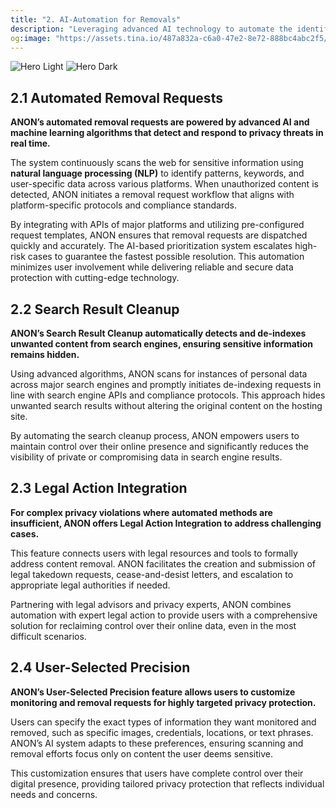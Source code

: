 ```yaml
---
title: "2. AI-Automation for Removals"
description: "Leveraging advanced AI technology to automate the identification, requesting, and confirmation of personal data removal from online sources. This minimizes manual effort and ensures faster, more efficient results."
og:image: "https://assets.tina.io/487a832a-c6a0-47e2-8e72-888bc4abc2f5/ffd.png"
---
```


<img alt="Hero Light" classname="block dark:hidden" src="https://assets.tina.io/487a832a-c6a0-47e2-8e72-888bc4abc2f5/removals.png" />

<img alt="Hero Dark" classname="hidden dark:block" src="https://assets.tina.io/487a832a-c6a0-47e2-8e72-888bc4abc2f5/Frame 1037.png" />

## 2.1 Automated Removal Requests

**ANON’s automated removal requests are powered by advanced AI and machine learning algorithms that detect and respond to privacy threats in real time.**

The system continuously scans the web for sensitive information using **natural language processing (NLP)** to identify patterns, keywords, and user-specific data across various platforms. When unauthorized content is detected, ANON initiates a removal request workflow that aligns with platform-specific protocols and compliance standards.

By integrating with APIs of major platforms and utilizing pre-configured request templates, ANON ensures that removal requests are dispatched quickly and accurately. The AI-based prioritization system escalates high-risk cases to guarantee the fastest possible resolution. This automation minimizes user involvement while delivering reliable and secure data protection with cutting-edge technology.

## 2.2 Search Result Cleanup

**ANON’s Search Result Cleanup automatically detects and de-indexes unwanted content from search engines, ensuring sensitive information remains hidden.**

Using advanced algorithms, ANON scans for instances of personal data across major search engines and promptly initiates de-indexing requests in line with search engine APIs and compliance protocols. This approach hides unwanted search results without altering the original content on the hosting site.

By automating the search cleanup process, ANON empowers users to maintain control over their online presence and significantly reduces the visibility of private or compromising data in search engine results.

## 2.3 Legal Action Integration

**For complex privacy violations where automated methods are insufficient, ANON offers Legal Action Integration to address challenging cases.**

This feature connects users with legal resources and tools to formally address content removal. ANON facilitates the creation and submission of legal takedown requests, cease-and-desist letters, and escalation to appropriate legal authorities if needed.

Partnering with legal advisors and privacy experts, ANON combines automation with expert legal action to provide users with a comprehensive solution for reclaiming control over their online data, even in the most difficult scenarios.

## 2.4 User-Selected Precision

**ANON’s User-Selected Precision feature allows users to customize monitoring and removal requests for highly targeted privacy protection.**

Users can specify the exact types of information they want monitored and removed, such as specific images, credentials, locations, or text phrases. ANON’s AI system adapts to these preferences, ensuring scanning and removal efforts focus only on content the user deems sensitive.

This customization ensures that users have complete control over their digital presence, providing tailored privacy protection that reflects individual needs and concerns.